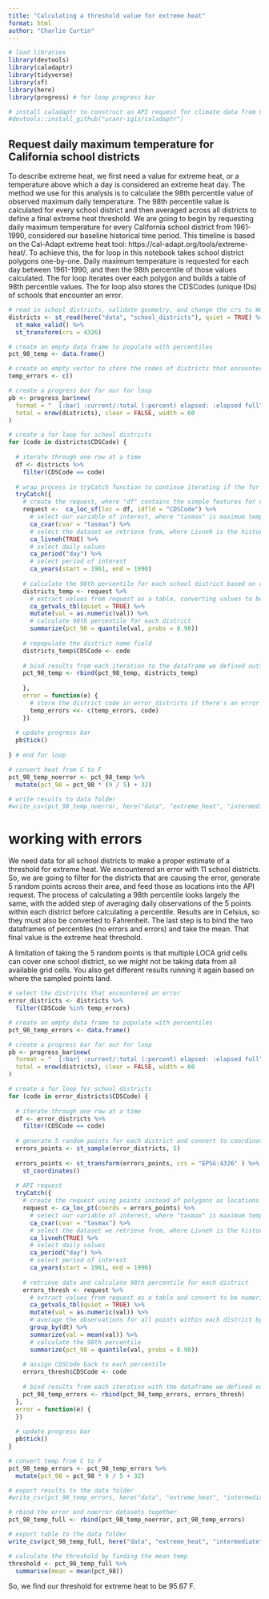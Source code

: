 ```yaml
---
title: "Calculating a threshold value for extreme heat"
format: html
author: "Charlie Curtin"
---
```


```r
# load libraries
library(devtools)
library(caladaptr)
library(tidyverse)
library(sf)
library(here)
library(progress) # for loop progress bar

# install caladaptr to construct an API request for climate data from Cal-Adapt
#devtools::install_github("ucanr-igis/caladaptr")
```

## Request daily maximum temperature for California school districts

To describe extreme heat, we first need a value for extreme heat, or a temperature above which a day is considered an extreme heat day. The method we use for this analysis is to calculate the 98th percentile value of observed maximum daily temperature. The 98th percentile value is calculated for every school district and then averaged across all districts to define a final extreme heat threshold. We are going to begin by requesting daily maximum temperature for every California school district from 1961-1990, considered our baseline historical time period. This timeline is based on the Cal-Adapt extreme heat tool: https://cal-adapt.org/tools/extreme-heat/. To achieve this, the for loop in this notebook takes school district polygons one-by-one. Daily maximum temperature is requested for each day between 1961-1990, and then the 98th percentile of those values calculated. The for loop iterates over each polygon and builds a table of 98th percentile values. The for loop also stores the CDSCodes (unique IDs) of schools that encounter an error.

```r
# read in school districts, validate geometry, and change the crs to WGS 1984
districts <- st_read(here("data", "school_districts"), quiet = TRUE) %>% 
  st_make_valid() %>% 
  st_transform(crs = 4326)
```


```r
# create an empty data frame to populate with percentiles
pct_98_temp <- data.frame()

# create an empty vector to store the codes of districts that encounter an error
temp_errors <- c()

# create a progress bar for our for loop
pb <- progress_bar$new(
  format = "  [:bar] :current/:total (:percent) elapsed: :elapsed full",
  total = nrow(districts), clear = FALSE, width = 60
)

# create a for loop for school districts
for (code in districts$CDSCode) {
   
  # iterate through one row at a time
  df <- districts %>% 
    filter(CDSCode == code)
  
  # wrap process in tryCatch function to continue iterating if the for loop encounters an error
  tryCatch({
    # create the request, where "df" contains the simple features for our locations, and we use "CDSCode" as the unique identifier
    request <-  ca_loc_sf(loc = df, idfld = "CDSCode") %>% 
      # select our variable of interest, where "tasmax" is maximum temperature
      ca_cvar(cvar = "tasmax") %>% 
      # select the dataset we retrieve from, where Livneh is the historical climate observations
      ca_livneh(TRUE) %>% 
      # select daily values
      ca_period("day") %>% 
      # select period of interest
      ca_years(start = 1961, end = 1990)
    
    # calculate the 98th percentile for each school district based on retrieved data
    districts_temp <- request %>% 
      # extract values from request as a table, converting values to be numeric
      ca_getvals_tbl(quiet = TRUE) %>%
      mutate(val = as.numeric(val)) %>% 
      # calculate 98th percentile for each district
      summarize(pct_98 = quantile(val, probs = 0.98))
    
    # repopulate the district name field
    districts_temp$CDSCode <- code
    
    # bind results from each iteration to the dataframe we defined outside of the for loop
    pct_98_temp <- rbind(pct_98_temp, districts_temp)
    
    },
    error = function(e) {
      # store the district code in error_districts if there's an error
      temp_errors <<- c(temp_errors, code)
    })
  
  # update progress bar
  pb$tick()
  
} # end for loop

# convert heat from C to F
pct_98_temp_noerror <- pct_98_temp %>% 
  mutate(pct_98 = pct_98 * (9 / 5) + 32)

# write results to data folder
#write_csv(pct_98_temp_noerror, here("data", "extreme_heat", "intermediate", "pct_98_temp_noerror.csv"))
```

# working with errors

We need data for all school districts to make a proper estimate of a threshold for extreme heat. We encountered an error with 11 school districts. So, we are going to filter for the districts that are causing the error, generate 5 random points across their area, and feed those as locations into the API request. The process of calculating a 98th percentile looks largely the same, with the added step of averaging daily observations of the 5 points within each district before calculating a percentile. Results are in Celsius, so they must also be converted to Fahrenheit. The last step is to bind the two dataframes of percentiles (no errors and errors) and take the mean. That final value is the extreme heat threshold.

A limitation of taking the 5 random points is that multiple LOCA grid cells can cover one school district, so we might not be taking data from all available grid cells. You also get different results running it again based on where the sampled points land.

```r
# select the districts that encountered an error
error_districts <- districts %>% 
  filter(CDSCode %in% temp_errors)

# create an empty data frame to populate with percentiles
pct_98_temp_errors <- data.frame()

# create a progress bar for our for loop
pb <- progress_bar$new(
  format = "  [:bar] :current/:total (:percent) elapsed: :elapsed full",
  total = nrow(districts), clear = FALSE, width = 60
)

# create a for loop for school districts
for (code in error_districts$CDSCode) {
  
  # iterate through one row at a time
  df <- error_districts %>% 
    filter(CDSCode == code)
  
  # generate 5 random points for each district and convert to coordinates
  errors_points <- st_sample(error_districts, 5)
  
  errors_points <- st_transform(errors_points, crs = "EPSG:4326" ) %>% 
    st_coordinates()
  
  # API request
  tryCatch({
    # create the request using points instead of polygons as locations
    request <- ca_loc_pt(coords = errors_points) %>% 
      # select our variable of interest, where "tasmax" is maximum temperature
      ca_cvar(cvar = "tasmax") %>% 
      # select the dataset we retrieve from, where Livneh is the historical climate observations
      ca_livneh(TRUE) %>% 
      # select daily values
      ca_period("day") %>% 
      # select period of interest
      ca_years(start = 1961, end = 1990)
    
    # retrieve data and calculate 98th percentile for each district
    errors_thresh <- request %>%
      # extract values from request as a table and convert to be numeric
      ca_getvals_tbl(quiet = TRUE) %>% 
      mutate(val = as.numeric(val)) %>%
      # average the observations for all points within each district by grouping by date and taking a mean
      group_by(dt) %>% 
      summarize(val = mean(val)) %>% 
      # calculate the 98th percentile
      summarize(pct_98 = quantile(val, probs = 0.98))
    
    # assign CDSCode back to each percentile
    errors_thresh$CDSCode <- code
    
    # bind results from each iteration with the dataframe we defined outside of the for loop
    pct_98_temp_errors <- rbind(pct_98_temp_errors, errors_thresh)
  },
  error = function(e) {
  })
  
  # update progress bar
  pb$tick()
}

# convert temp from C to F
pct_98_temp_errors <- pct_98_temp_errors %>% 
  mutate(pct_98 = pct_98 * 9 / 5 + 32)

# export results to the data folder
#write_csv(pct_98_temp_errors, here("data", "extreme_heat", "intermediate", "pct_98_temp_errors"))

# rbind the error and noerror datasets together
pct_98_temp_full <- rbind(pct_98_temp_noerror, pct_98_temp_errors)

# export table to the data folder
write_csv(pct_98_temp_full, here("data", "extreme_heat", "intermediate", "pct_98_temp_full.csv"))

# calculate the threshold by finding the mean temp
threshold <- pct_98_temp_full %>% 
  summarise(mean = mean(pct_98))
```

So, we find our threshold for extreme heat to be 95.67 F.

